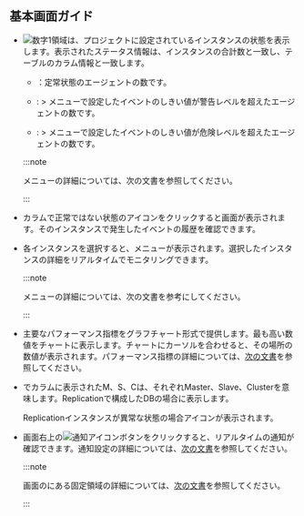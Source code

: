 ## 基本画面ガイド

<ProdImg img='db-instance-list.png' desc='インスタンスリスト' />

- ![数字1](/img/number-01.png)領域は、プロジェクトに設定されているインスタンスの状態を表示します。表示されたステータス情報は、インスタンスの合計数と一致し、テーブルの<Cmdname sid="status" className="uitext" />カラム情報と一致します。

  <InDoc product="postgresql,mysql,oracle-pro">

  - <span class='snormal'><Cmdname sid="sms_alert_normal" /></span>：定常状態のエージェントの数です。

  - <span class='slow'><Cmdname sid="sms_alert_warn" /></span>: <Cmdname sid="side_event" className="uitext" /> &gt; <Cmdname sid="side_eventNoti" className="uitext" />メニューで設定したイベントのしきい値が<span class='slow'>警告</span>レベルを超えたエージェントの数です。

  - <span class='vslow'><Cmdname sid="sms_alert_fatal" /></span>: <Cmdname sid="side_event" className="uitext" /> &gt; <Cmdname sid="side_eventNoti" className="uitext" />メニューで設定したイベントのしきい値が<span class='vslow'>危険</span>レベルを超えたエージェントの数です。

  :::note

  <Cmdname sid="side_event" className="uitext" />メニューの詳細については、<Link to="set-notice">次の文書</Link>を参照してください。

  :::

  </InDoc>

- <Cmdname sid="status" className="uitext" />カラムで正常ではない状態のアイコンをクリックすると<Cmdname sid="event" className="uitext" />画面が表示されます。そのインスタンスで発生したイベントの履歴を確認できます。

- 各インスタンスを選択すると、<Cmdname sid="side_dbMonitoring" className="uitext" />メニューが表示されます。選択したインスタンスの詳細をリアルタイムでモニタリングできます。 

  :::note

  <Cmdname sid="side_dbMonitoring" className="uitext" />メニューの詳細については、<Link to="instance-monitoring">次の文書</Link>を参考にしてください。

  :::

- 主要なパフォーマンス指標をグラフチャート形式で提供します。最も高い数値をチャートに表示します。チャートにカーソルを合わせると、その場所の数値が表示されます。パフォーマンス指標の詳細については、[次の文書](metrics-data-list)を参照してください。

<Xclude product="oracle,oracle-pro,oracle-v1,altibase,mssql,db2,sapase">

- <Cmdname sid="instance_list" className="uitext" />で<Cmdname sid="server_name" className="uitext" />カラムに表示された<span class='mark master'>M</span>、<span class='mark instance'>S</span>、<span class='mark master'>C</span>は、それぞれMaster、Slave、Clusterを意味します。Replicationで構成したDBの場合に表示します。

  Replicationインスタンスが異常な状態の場合<LinkImage img='ic-warinig-db.svg' desc='경고' className='ico' />アイコンが表示されます。

  <ImgLang img='db-instance-list-replication-warning.png' />

</Xclude>

- 画面右上の![通知アイコン](/img/ico-noti.svg)ボタンをクリックすると、リアルタイムの通知が確認できます。通知設定の詳細については、[次の文書](set-notice)を参照してください。

  :::note

  画面のにある固定領域の詳細については、[次の文書](../main-ui-intro-v2)を参照してください。

  :::
